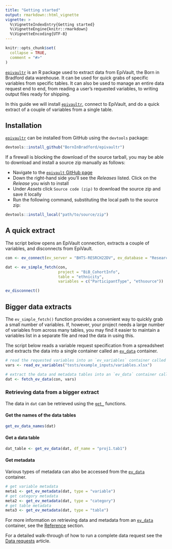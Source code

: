 ```yaml
---
title: "Getting started"
output: rmarkdown::html_vignette
vignette: >
  %\VignetteIndexEntry{Getting started}
  %\VignetteEngine{knitr::rmarkdown}
  %\VignetteEncoding{UTF-8}
---
```


```r
knitr::opts_chunk$set(
  collapse = TRUE,
  comment = "#>"
)
```

[`epivaultr`](https://github.com/BornInBradford/epivaultr) is an R package used to extract data from EpiVault, the Born in Bradford data warehouse. It can be used for quick grabs of specific variables from specific tables. It can also be used to manage an entire data request end to end, from reading a user's requested variables, to writing output files ready for shipping.

In this guide we will install [`epivaultr`](https://github.com/BornInBradford/epivaultr), connect to EpiVault, and do a quick extract of a couple of variables from a single table.

## Installation

[`epivaultr`](https://github.com/BornInBradford/epivaultr) can be installed from GitHub using the `devtools` package:

```r
devtools::install_github("BornInBradford/epivaultr")
```

If a firewall is blocking the download of the source tarball, you may be able to download and install a source zip manually as follows:

* Navigate to the [`epivault` GitHub page](https://github.com/BornInBradford/epivaultr)
* Down the right-hand side you'll see the *Releases* listed. Click on the *Release* you wish to install
* Under *Assets* click `Source code (zip)` to download the source zip and save it locally
* Run the following command, substituting the local path to the source zip:

```r
devtools::install_local("path/to/source/zip")
```

## A quick extract

The script below opens an EpiVault connection, extracts a couple of variables, and disconnects from EpiVault.

```r
con <- ev_connect(ev_server = "BHTS-RESRCH22DV", ev_database = "ResearchWarehouse")

dat <- ev_simple_fetch(con, 
                       project = "BiB_CohortInfo", 
                       table = "ethnicity",
                       variables = c("ParticipantType", "ethsource"))

ev_disconnect()
```

## Bigger data extracts

The `ev_simple_fetch()` function provides a convenient way to quickly grab a small number of variables. If, however, your project needs a large number of variables from across many tables, you may find it easier to maintain a variables list in a separate file and read the data in using this.

The script below reads a variable request specification from a spreadsheet and extracts the data into a single container called an [`ev_data`](https://borninbradford.github.io/epivaultr/articles/features-concepts.html#ev_data---the-data-extract) container.

```r
# read the requested variables into an `ev_variables` container called `vars`
vars <- read_ev_variables("tests/example_inputs/variables.xlsx")

# extract the data and metadata tables into an `ev_data` container called `dat`
dat <- fetch_ev_data(con, vars)
```

### Retrieving data from a bigger extract

The data in `dat` can be retrieved using the [`get_`](https://borninbradford.github.io/epivaultr/reference/index.html#get-data-from-containers) functions.

#### Get the names of the data tables

```r
get_ev_data_names(dat)
```

#### Get a data table

```r
dat_table <- get_ev_data(dat, df_name = "proj1.tab1")
```

#### Get metadata

Various types of metadata can also be accessed from the [`ev_data`](https://borninbradford.github.io/epivaultr/articles/features-concepts.html#ev_data---the-data-extract) container.

```r
# get variable metadata
meta1 <- get_ev_metadata(dat, type = "variable")
# get category metadata
meta2 <- get_ev_metadata(dat, type = "category")
# get table metadata
meta3 <- get_ev_metadata(dat, type = "table")
```

For more information on retrieving data and metadata from an [`ev_data`](https://borninbradford.github.io/epivaultr/articles/features-concepts.html#ev_data---the-data-extract) container, see the [Reference](https://borninbradford.github.io/epivaultr/reference/index.html#get-data-from-containers) section.

For a detailed walk-through of how to run a complete data request see the [Data requests](https://borninbradford.github.io/epivaultr/articles/data-requests.html) article.
